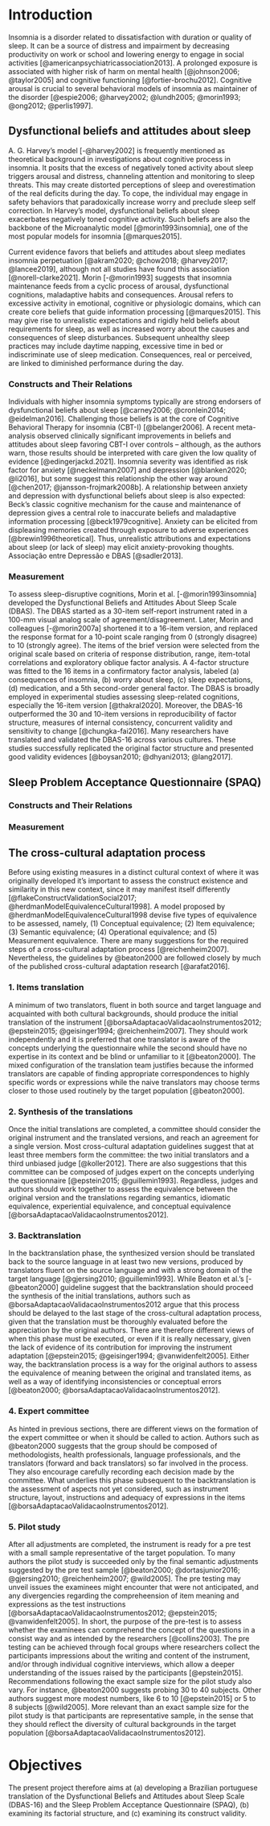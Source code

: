 
# Introduction

Insomnia is a disorder related to dissatisfaction with duration or quality of sleep. It can be a source of distress and impairment by decreasing productivity on work or school and lowering energy to engage in social activities [@americanpsychiatricassociation2013]. A prolonged exposure is associated with higher risk of harm on mental health [@johnson2006; @taylor2005] and cognitive functioning [@fortier-brochu2012]. Cognitive arousal is crucial to several behavioral models of insomnia as maintainer of the disorder [@espie2006; @harvey2002; @lundh2005; @morin1993; @ong2012; @perlis1997].

## Dysfunctional beliefs and attitudes about sleep

A. G. Harvey's model [-@harvey2002] is frequently mentioned as theoretical background in investigations about cognitive process in insomnia. It posits that the excess of negatively toned activity about sleep triggers arousal and distress, channeling attention and monitoring to sleep threats. This may create distorted perceptions of sleep and overestimation of the real deficits during the day. To cope, the individual may engage in safety behaviors that paradoxically increase worry and preclude sleep self correction. In Harvey's model, dysfunctional beliefs about sleep exacerbates negatively toned cognitive activity. Such beliefs are also the backbone of the Microanalytic model [@morin1993insomnia], one of the most popular models for insomnia [@marques2015].

Current evidence favors that beliefs and attitudes about sleep mediates insomnia perpetuation [@akram2020; @chow2018; @harvey2017; @lancee2019], although not all studies have found this association [@norell-clarke2021]. Morin [-@morin1993] suggests that insomnia maintenance feeds from a cyclic process of arousal, dysfunctional cognitions, maladaptive habits and consequences. Arousal refers to excessive activity in emotional, cognitive or physiologic domains, which can create core beliefs that guide information processing [@marques2015]. This may give rise to unrealistic expectations and rigidly held beliefs about requirements for sleep, as well as increased worry about the causes and consequences of sleep disturbances. Subsequent unhealthy sleep practices may include daytime napping, excessive time in bed or indiscriminate use of sleep medication. Consequences, real or perceived, are linked to diminished performance during the day.

### Constructs and Their Relations

Individuals with higher insomnia symptoms typically are strong endorsers of dysfunctional beliefs about sleep [@carney2006; @cronlein2014; @eidelman2016]. Challenging those beliefs is at the core of Cognitive Behavioral Therapy for insomnia (CBT-I) [@belanger2006]. A recent meta-analysis observed clinically significant improvements in beliefs and attitudes about sleep favoring CBT-I over controls -- although, as the authors warn, those results should be interpreted with care given the low quality of evidence [@edingerjackd.2021]. Insomnia severity was identified as risk factor for anxiety [@neckelmann2007] and depression [@blanken2020; @li2016], but some suggest this relationship the other way around [@chen2017; @jansson-frojmark2008b]. A relationship between anxiety and depression with dysfunctional beliefs about sleep is also expected: Beck's classic cognitive mechanism for the cause and maintenance of depression gives a central role to inaccurate beliefs and maladaptive information processing [@beck1979cognitive]. Anxiety can be elicited from displeasing memories created through exposure to adverse experiences [@brewin1996theoretical]. Thus, unrealistic attributions and expectations about sleep (or lack of sleep) may elicit anxiety-provoking thoughts. Associação entre Depressão e DBAS [@sadler2013].


### Measurement

To assess sleep-disruptive cognitions, Morin et al. [-@morin1993insomnia] developed the Dysfunctional Beliefs and Attitudes About Sleep Scale (DBAS). The DBAS started as a 30-item self-report instrument rated in a 100-mm visual analog scale of agreement/disagreement. Later, Morin and colleagues [-@morin2007a] shortened it to a 16-item version, and replaced the response format for a 10-point scale ranging from 0 (strongly disagree) to 10 (strongly agree). The items of the brief version were selected from the original scale based on criteria of response distribution, range, item-total correlations and exploratory oblique factor analysis. A 4-factor structure was fitted to the 16 items in a confirmatory factor analysis, labeled (a) consequences of insomnia, (b) worry about sleep, (c) sleep expectations, (d) medication, and a 5th second-order general factor. The DBAS is broadly employed in experimental studies assessing sleep-related cognitions, especially the 16-item version [@thakral2020]. Moreover, the DBAS-16 outperformed the 30 and 10-item versions in reproducibility of factor structure, measures of internal consistency, concurrent validity and sensitivity to change [@chungka-fai2016]. Many researchers have translated and validated the DBAS-16 across various cultures. These studies successfully replicated the original factor structure and presented good validity evidences [@boysan2010; @dhyani2013; @lang2017].

## Sleep Problem Acceptance Questionnaire (SPAQ)

### Constructs and Their Relations

### Measurement

## The cross-cultural adaptation process

Before using existing measures in a distinct cultural context of where it was originally developed it's important to assess the construct existence and similarity in this new context, since it may manifest itself differently [@flakeConstructValidationSocial2017; @herdmanModelEquivalenceCultural1998]. A model proposed by @herdmanModelEquivalenceCultural1998 devise five types of equivalence to be assessed, namely, (1) Conceptual equivalence; (2) Item equivalence; (3) Semantic equivalence; (4) Operational equivalence; and (5) Measurement equivalence. There are many suggestions for the required steps of a cross-cultural adaptation process [@reichenheim2007]. Nevertheless, the guidelines by @beaton2000 are followed closely by much of the published cross-cultural adaptation research [@arafat2016].

### 1. Items translation

A minimum of two translators, fluent in both source and target language and acquainted with both cultural backgrounds, should produce the initial translation of the instrument [@borsaAdaptacaoValidacaoInstrumentos2012; @epstein2015; @geisinger1994; @reichenheim2007]. They should work independently and it is preferred that one translator is aware of the concepts underlying the questionnaire while the second should have no expertise in its context and be blind or unfamiliar to it [@beaton2000]. The mixed configuration of the translation team justifies because the informed translators are capable of finding appropriate correspondences to highly specific words or expressions while the naive translators may choose terms closer to those used routinely by the target population [@beaton2000].

### 2. Synthesis of the translations

Once the initial translations are completed, a committee should consider the original instrument and the translated versions, and reach an agreement for a single version. Most cross-cultural adaptation guidelines suggest that at least three members form the committee: the two initial translators and a third unbiased judge [@koller2012]. There are also suggestions that this committee can be composed of judges expert on the concepts underlying the questionnaire [@epstein2015; @guillemin1993]. Regardless, judges and authors should work together to assess the equivalence between the original version and the translations regarding semantics, idiomatic equivalence, experiential equivalence, and conceptual equivalence [@borsaAdaptacaoValidacaoInstrumentos2012]. 

### 3. Backtranslation

In the backtranslation phase, the synthesized version should be translated back to the source language in at least two new versions, produced by translators fluent on the source language and with a strong domain of the target language [@gjersing2010; @guillemin1993]. While Beaton et al.'s [-@beaton2000] guideline suggest that the backtranslation should proceed the synthesis of the initial translations, authors such as @borsaAdaptacaoValidacaoInstrumentos2012 argue that this process should be delayed to the last stage of the cross-cultural adaptation process, given that the translation must be thoroughly evaluated before the appreciation by the original authors. There are therefore different views of when this phase must be executed, or even if it is really necessary, given the lack of evidence of its contribution for improving the instrument adaptation [@epstein2015; @geisinger1994; @vanwidenfelt2005]. Either way, the backtranslation process is a way for the original authors to assess the equivalence of meaning between the original and translated items, as well as a way of identifying inconsistencies or conceptual errors [@beaton2000; @borsaAdaptacaoValidacaoInstrumentos2012].

### 4. Expert committee

As hinted in previous sections, there are different views on the formation of the expert committee or when it should be called to action. Authors such as @beaton2000 suggests that the group should be composed of methodologists, health professionals, language professionals, and the translators (forward and back translators) so far involved in the process. They also encourage carefully recording each decision made by the committee. What underlies this phase subsequent to the backtranslation is the assessment of aspects not yet considered, such as instrument structure, layout, instructions and adequacy of expressions in the items [@borsaAdaptacaoValidacaoInstrumentos2012]. 

### 5. Pilot study

After all adjustments are completed, the instrument is ready for a pre test with a small sample representative of the target population. To many authors the pilot study is succeeded only by the final semantic adjustments suggested by the pre test sample [@beaton2000; @dortasjunior2016; @gjersing2010; @reichenheim2007; @wild2005]. The pre testing may unveil issues the examinees might encounter that were not anticipated, and any divergencies regarding the compreheension of item meaning and expressions as the test instructions [@borsaAdaptacaoValidacaoInstrumentos2012; @epstein2015; @vanwidenfelt2005]. In short, the purpose of the pre-test is to assess whether the examinees can comprehend the concept of the questions in a consist way and as intended by the researchers [@collins2003]. The pre testing can be achieved through focal groups where researchers collect the participants impressions about the writing and content of the instrument, and/or through individual cognitive interviews, which allow a deeper understanding of the issues raised by the participants [@epstein2015]. Recommendations following the exact sample size for the pilot study also vary. For instance, @beaton2000 suggests probing 30 to 40 subjects. Other authors suggest more modest numbers, like 6 to 10 [@epstein2015] or 5 to 8 subjects [@wild2005]. More relevant than an exact sample size for the pilot study is that participants are representative sample, in the sense that they should reflect the diversity of cultural backgrounds in the target population [@borsaAdaptacaoValidacaoInstrumentos2012].

# Objectives

The present project therefore aims at (a) developing a Brazilian portuguese translation of the Dysfunctional Beliefs and Attitudes about Sleep Scale (DBAS-16) and the Sleep Problem Acceptance Questionnaire (SPAQ), (b) examining its factorial structure, and (c) examining its construct validity.

